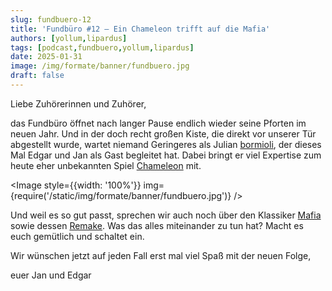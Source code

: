 ```yaml
---
slug: fundbuero-12
title: 'Fundbüro #12 – Ein Chameleon trifft auf die Mafia'
authors: [yollum,lipardus]
tags: [podcast,fundbuero,yollum,lipardus]
date: 2025-01-31
image: /img/formate/banner/fundbuero.jpg
draft: false
---
```



Liebe Zuhörerinnen und Zuhörer,

das Fundbüro öffnet nach langer Pause endlich wieder seine Pforten im neuen Jahr. Und in der doch recht großen Kiste, die direkt vor unserer Tür abgestellt wurde, wartet niemand Geringeres als Julian [bormioli](https://community.wasted.de/u/bormioli), der dieses Mal Edgar und Jan als Gast begleitet hat. Dabei bringt er viel Expertise zum heute eher unbekannten Spiel [Chameleon](https://www.mobygames.com/game/42378/chameleon/) mit.

<Image style={{width: '100%'}} img={require('/static/img/formate/banner/fundbuero.jpg')} />

<!--truncate-->

Und weil es so gut passt, sprechen wir auch noch über den Klassiker [Mafia](https://www.mobygames.com/game/7190/mafia/) sowie dessen [Remake](https://www.mobygames.com/game/150805/mafia-definitive-edition/). Was das alles miteinander zu tun hat? Macht es euch gemütlich und schaltet ein.

Wir wünschen jetzt auf jeden Fall erst mal viel Spaß mit der neuen Folge,

euer Jan und Edgar

<ReactPlayer
    width="100%"
    height="50px"
    controls
    url='https://m10z.picnotes.de/Fundbuero/Fundbuero_12_R.mp3'
/>
